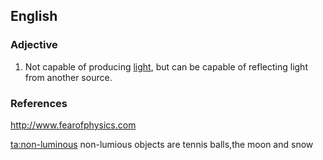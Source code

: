 ==English==

===Adjective===
{{en-adj}}
# Not capable of producing [[light]], but can be capable of reflecting light from another source.

===References===
http://www.fearofphysics.com

[[ta:non-luminous]]
non-lumious objects are tennis balls,the moon and snow